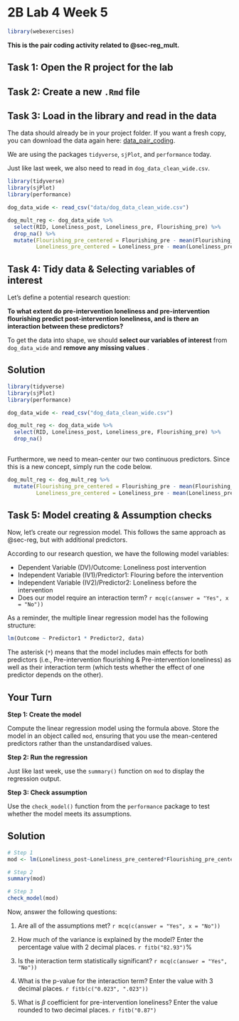 # 2B Lab 4 Week 5  {.unnumbered}


```r
library(webexercises)
```

**This is the pair coding activity related to @sec-reg_mult.**


## Task 1: Open the R project for the lab {.unnumbered}

## Task 2: Create a new `.Rmd` file {.unnumbered}

## Task 3: Load in the library and read in the data {.unnumbered}

The data should already be in your project folder. If you want a fresh copy, you can download the data again here: [data_pair_coding](data/data_pair_coding.zip "download").

We are using the packages `tidyverse`, `sjPlot`, and `performance` today.

Just like last week, we also need to read in `dog_data_clean_wide.csv`. 

```r
library(tidyverse)
library(sjPlot)
library(performance)

dog_data_wide <- read_csv("data/dog_data_clean_wide.csv")

dog_mult_reg <- dog_data_wide %>%
  select(RID, Loneliness_post, Loneliness_pre, Flourishing_pre) %>% 
  drop_na() %>% 
  mutate(Flourishing_pre_centered = Flourishing_pre - mean(Flourishing_pre),
         Loneliness_pre_centered = Loneliness_pre - mean(Loneliness_pre))

```

## Task 4: Tidy data & Selecting variables of interest {.unnumbered}

Let's define a potential research question:

**To what extent do pre-intervention loneliness and pre-intervention flourishing predict post-intervention loneliness, and is there an interaction between these predictors?**


To get the data into shape, we should **select our variables of interest** from `dog_data_wide` and **remove any missing values** .



::: {.callout-caution collapse="true" icon="false"} 

## Solution 

```r
library(tidyverse)
library(sjPlot)
library(performance)

dog_data_wide <- read_csv("dog_data_clean_wide.csv")

dog_mult_reg <- dog_data_wide %>%
  select(RID, Loneliness_post, Loneliness_pre, Flourishing_pre) %>% 
  drop_na() 
  
```

:::

Furthermore, we need to mean-center our two continuous predictors. Since this is a new concept, simply run the code below.

```r
dog_mult_reg <- dog_mult_reg %>% 
  mutate(Flourishing_pre_centered = Flourishing_pre - mean(Flourishing_pre),
         Loneliness_pre_centered = Loneliness_pre - mean(Loneliness_pre))
```


## Task 5: Model creating & Assumption checks {.unnumbered}

Now, let's create our regression model. This follows the same approach as @sec-reg, but with additional predictors.

According to our research question, we have the following model variables: 

* Dependent Variable (DV)/Outcome: Loneliness post intervention
* Independent Variable (IV1)/Predictor1: Flouring before the intervention
* Independent Variable (IV2)/Predictor2: Loneliness before the intervention
* Does our model require an interaction term? `r mcq(c(answer = "Yes", x = "No"))`

As a reminder, the multiple linear regression model has the following structure:

```r
lm(Outcome ~ Predictor1 * Predictor2, data)
```

The asterisk (`*`) means that the model includes main effects for both predictors (i.e., Pre-intervention flourishing & Pre-intervention loneliness) as well as their interaction term (which tests whether the effect of one predictor depends on the other).

::: {.callout-note icon="false"}

## Your Turn

**Step 1: Create the model**

Compute the linear regression model using the formula above. Store the model in an object called `mod`, ensuring that you use the mean-centered predictors rather than the unstandardised values.

**Step 2: Run the regression**

Just like last week, use the `summary()` function on `mod` to display the regression output.

**Step 3: Check assumption**

Use the `check_model()` function from the `performance` package to test whether the model meets its assumptions.

::: {.callout-caution collapse="true" icon="false"}

## Solution

```r
# Step 1
mod <- lm(Loneliness_post~Loneliness_pre_centered*Flourishing_pre_centered, data = dog_mult_reg)

# Step 2
summary(mod)

# Step 3
check_model(mod)

```

:::

Now, answer the following questions:

1) Are all of the assumptions met? `r mcq(c(answer = "Yes", x = "No"))`

2) How much of the variance is explained by the model? Enter the percentage value with 2 decimal places. `r fitb("82.93")`%

3) Is the interaction term statistically significant? `r mcq(c(answer = "Yes", "No"))`

4) What is the p-value for the interaction term? Enter the value with 3 decimal places. `r fitb(c("0.023", ".023"))`

5) What is $\beta$ coefficient for pre-intervention loneliness? Enter the value rounded to two decimal places. `r fitb("0.87")`

:::

